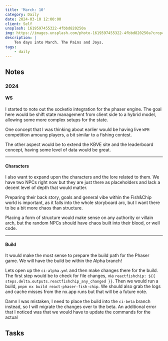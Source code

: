 ```yaml
---
title: 'March: 10'
category: Daily
date: 2024-03-10 12:00:00
client: Self
unsplash: 1619597455322-4fbbd820250a
img: https://images.unsplash.com/photo-1619597455322-4fbbd820250a?crop=entropy&cs=srgb&fm=jpg&ixid=MnwzNjM5Nzd8MHwxfHJhbmRvbXx8fHx8fHx8fDE2ODE3NDg2ODY&ixlib=rb-4.0.3&q=85
description: |
    Ten days into March. The Pains and Joys.
tags:
    - daily
---
```




<MDXJS>

## Notes

</MDXJS>


<MDXJS>

### 2024

<MDXJS>

#### WS

I started to note out the socketio integration for the phaser engine.
The goal here would be shift state management from client side to a hybrid model, allowing some more complex setups for the state.

One concept that I was thinking about earlier would be having live `WPM` competition amoung players, a bit similar to a fishing contest.

The other aspect would be to extend the KBVE site and the leaderboard concept, having some level of data would be great.

</MDXJS>

---

<MDXJS>

#### Characters

I also want to expand upon the characters and the lore related to them.
We have two NPCs right now but they are just there as placeholders and lack a decent level of depth that would matter.

Preparing their back story, goals and general vibe within the Fish&Chip world is important, as it falls into the whole storyboard arc, but I want there to be a bit more chaos than structure.

Placing a form of structure would make sense on any authority or villain arch, but the random NPCs should have chaos built into their blood, or well code.

</MDXJS>

---

<MDXJS>

#### Build

It would make the most sense to prepare the build path for the Phaser game.
We will have the build be within the Alpha branch!

Lets open up the `ci-alpha.yml` and then make changes there for the build.
The first step would be to check for file changes, via ` reactfishchip: ${{ steps.delta.outputs.reactfishchip_any_changed }} `.
Then we would run a build, `pnpm nx build react-phaser-fish-chip`.
We should also grab the logs and cache misses from the nx.app runs but that will be a future note.

Damn I was mistaken, I need to place the build into the `ci-beta` branch instead, so I will migrate the changes over to the beta.
An additional error that I noticed was that we would have to update the commands for the actual

</MDXJS>

</MDXJS>

<MDXJS>

## Tasks

</MDXJS>